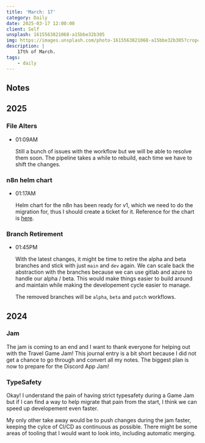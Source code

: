 ```yaml
---
title: 'March: 17'
category: Daily
date: 2025-03-17 12:00:00
client: Self
unsplash: 1615563821068-a15bbe32b305
img: https://images.unsplash.com/photo-1615563821068-a15bbe32b305?crop=entropy&cs=srgb&fm=jpg&ixid=MnwzNjM5Nzd8MHwxfHJhbmRvbXx8fHx8fHx8fDE2ODE3NDg2ODY&ixlib=rb-4.0.3&q=85
description: |
    17th of March.
tags:
    - daily
---
```



<Adsense />


## Notes

## 2025

### File Alters

-   01:09AM

    Still a bunch of issues with the workflow but we will be able to resolve them soon.
    The pipeline takes a while to rebuild, each time we have to shift the changes.

### n8n helm chart

-   01:17AM

    Helm chart for the n8n has been ready for v1, which we need to do the migration for, thus I should create a ticket for it.
    Reference for the chart is [here](https://github.com/8gears/n8n-helm-chart).

### Branch Retirement

-   01:45PM

    With the latest changes, it might be time to retire the alpha and beta branches and stick with just `main` and `dev` again.
    We can scale back the abstraction with the branches because we can use gitlab and azure to handle our alpha / beta.
    This would make things easier to build around and maintain while making the developement cycle easier to manage.

    The removed branches will be `alpha`, `beta` and `patch` workflows.

## 2024

### Jam

The jam is coming to an end and I want to thank everyone for helping out with the Travel Game Jam!
This journal entry is a bit short because I did not get a chance to go through and convert all my notes.
The biggest plan is now to prepare for the Discord App Jam!


### TypeSafety

Okay! I understand the pain of having strict typesafety during a Game Jam but if I can find a way to help migrate that pain from the start, I think we can speed up developement even faster.

My only other take away would be to push changes during the jam faster, keeping the cylce of CI/CD as continuous as possible.
There might be some areas of tooling that I would want to look into, including automatic merging.

